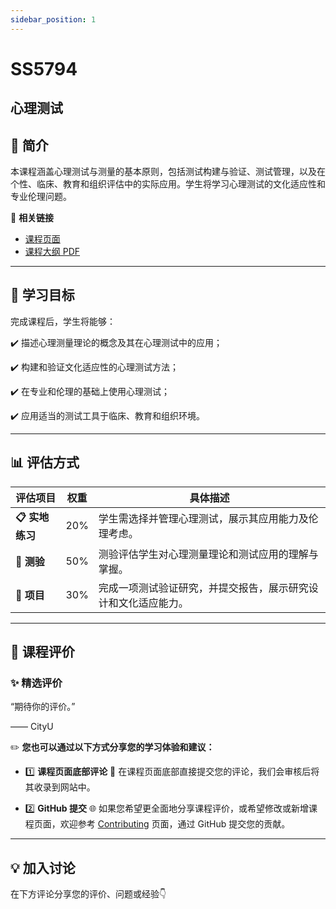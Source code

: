 ```yaml
---
sidebar_position: 1
---
```


# SS5794
## 心理测试

## **📘 简介**
本课程涵盖心理测试与测量的基本原则，包括测试构建与验证、测试管理，以及在个性、临床、教育和组织评估中的实际应用。学生将学习心理测试的文化适应性和专业伦理问题。

🔗 **相关链接**
- [课程页面](https://www.cityu.edu.hk/catalogue/pg/202425/course/SS5794.htm)
- [课程大纲 PDF](https://www.cityu.edu.hk/catalogue/pg/202425/course/SS5794.pdf)

---

## **🎯 学习目标**

完成课程后，学生将能够：

✔️ 描述心理测量理论的概念及其在心理测试中的应用；

✔️ 构建和验证文化适应性的心理测试方法；

✔️ 在专业和伦理的基础上使用心理测试；

✔️ 应用适当的测试工具于临床、教育和组织环境。

---

## **📊 评估方式**

| **评估项目**             | **权重** | **具体描述**                                                                                       |
|------------------------|---------|---------------------------------------------------------------------------------------------------|
| **📋 实地练习**          | 20%     | 学生需选择并管理心理测试，展示其应用能力及伦理考虑。                                                       |
| **📝 测验**             | 50%     | 测验评估学生对心理测量理论和测试应用的理解与掌握。                                                       |
| **📄 项目**             | 30%     | 完成一项测试验证研究，并提交报告，展示研究设计和文化适应能力。                                                |

---

## **💬 课程评价**

### ✨ **精选评价**
<div className={commentStyles.commentBox}>
    <p className={commentStyles.commentText}>
        “期待你的评价。”
    </p>
    <p className={commentStyles.commentAuthor}>—— CityU</p>
</div>

✏️ **您也可以通过以下方式分享您的学习体验和建议：**

- 1️⃣ **课程页面底部评论**
💬 在课程页面底部直接提交您的评论，我们会审核后将其收录到网站中。

- 2️⃣ **GitHub 提交**
🌐 如果您希望更全面地分享课程评价，或希望修改或新增课程页面，欢迎参考 [Contributing](https://penjc.github.io/CityU/contributing) 页面，通过 GitHub 提交您的贡献。

---

## **💡 加入讨论**

在下方评论分享您的评价、问题或经验👇
<Utterances />
